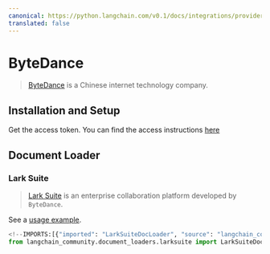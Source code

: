 ```yaml
---
canonical: https://python.langchain.com/v0.1/docs/integrations/providers/byte_dance
translated: false
---
```


# ByteDance

>[ByteDance](https://bytedance.com/) is a Chinese internet technology company.

## Installation and Setup

Get the access token.
You can find the access instructions [here](https://open.larksuite.com/document)

## Document Loader

### Lark Suite

>[Lark Suite](https://www.larksuite.com/) is an enterprise collaboration platform
> developed by `ByteDance`.

See a [usage example](/docs/integrations/document_loaders/larksuite).

```python
<!--IMPORTS:[{"imported": "LarkSuiteDocLoader", "source": "langchain_community.document_loaders.larksuite", "docs": "https://api.python.langchain.com/en/latest/document_loaders/langchain_community.document_loaders.larksuite.LarkSuiteDocLoader.html", "title": "ByteDance"}]-->
from langchain_community.document_loaders.larksuite import LarkSuiteDocLoader
```
